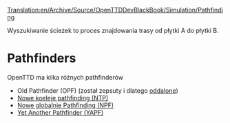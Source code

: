 [[Translation:en/Archive/Source/OpenTTDDevBlackBook/Simulation/Pathfinding]]
 
<!--{{DevDoc}}-->{{pl/Development/Rozwój}}
Wyszukiwanie ścieżek to proces znajdowania trasy od płytki A do płytki B.
= Pathfinders =

OpenTTD ma kilka różnych pathfinderów

* Old Pathfinder (OPF) (został zepsuty i dlatego [https://github.com/OpenTTD/OpenTTD/commit/fe448a26166dbde1933be797951f0c6329523911 oddalone])
* [[en/Archive/Manual/Settings/New train pathfinding|Nowe koeleje pathfinding (NTP)]]
* [[en/Archive/Manual/Settings/New global pathfinding|Nowe globalnie Pathfinding (NPF)]]
* [[pl/Archive/Manual/YAP|Yet Another Pathfinder (YAPF)]]


{{en/Stub}}
